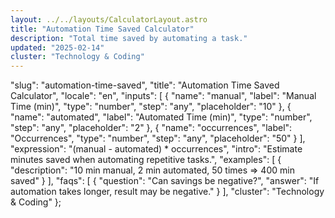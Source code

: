```yaml
---
layout: ../../layouts/CalculatorLayout.astro
title: "Automation Time Saved Calculator"
description: "Total time saved by automating a task."
updated: "2025-02-14"
cluster: "Technology & Coding"
---
```



  "slug": "automation-time-saved",
  "title": "Automation Time Saved Calculator",
  "locale": "en",
  "inputs": [
    {
      "name": "manual",
      "label": "Manual Time (min)",
      "type": "number",
      "step": "any",
      "placeholder": "10"
    },
    {
      "name": "automated",
      "label": "Automated Time (min)",
      "type": "number",
      "step": "any",
      "placeholder": "2"
    },
    {
      "name": "occurrences",
      "label": "Occurrences",
      "type": "number",
      "step": "any",
      "placeholder": "50"
    }
  ],
  "expression": "(manual - automated) * occurrences",
  "intro": "Estimate minutes saved when automating repetitive tasks.",
  "examples": [
    {
      "description": "10 min manual, 2 min automated, 50 times ⇒ 400 min saved"
    }
  ],
  "faqs": [
    {
      "question": "Can savings be negative?",
      "answer": "If automation takes longer, result may be negative."
    }
  ],
  "cluster": "Technology & Coding"
};

<Calculator schema={schema} />
